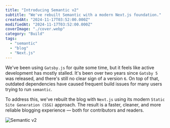 ```yaml
---
title: "Introducing Semantic v2"
subtitle: "We've rebuilt Semantic with a modern Next.js foundation."
createdAt: "2024-11-17T03:52:00.000Z"
modifiedAt: "2024-11-17T03:52:00.000Z"
coverImage: "./cover.webp"
category: "Build"
tags:
  - "semantic"
  - "blog"
  - "Next.js"
---
```


We've been using `Gatsby.js` for quite some time, but it feels like active development has mostly stalled. It's been over two years since `Gatsby 5` was released, and there's still no clear sign of a version `6`. On top of that, outdated dependencies have caused frequent build issues for many users trying to run `semantic`.

To address this, we've rebuilt the blog with `Next.js` using its modern `Static Site Generation (SSG)` approach. The result is a faster, cleaner, and more reliable blogging experience — both for contributors and readers.

![Semantic v2](./cover.webp)
